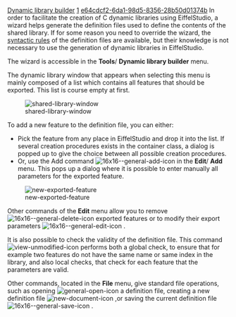 [[Property:title|Dynamic library builder]]
[[Property:weight|1]]
[[Property:uuid|e64cdcf2-6da1-98d5-8356-28b50d01374b]]
In order to facilitate the creation of C dynamic libraries using EiffelStudio, a wizard helps generate the definition files used to define the contents of the shared library. If for some reason you need to override the wizard, the [[Definition file|syntactic rules]]  of the definition files are available, but their knowledge is not necessary to use the generation of dynamic libraries in EiffelStudio. 

The wizard is accessible in the '''Tools'''/ '''Dynamic library builder''' menu. 

The dynamic library window that appears when selecting this menu is mainly composed of a list which contains all features that should be exported. This list is course empty at first.

[[Image:shared-library-window]]  

{{note| '''Note''': The layout of this wizard is slightly different on Windows and on Unix systems, because the index and calling convention fields never appear on Unix systems. }}

To add a new feature to the definition file, you can either:
* Pick the feature from any place in EiffelStudio and drop it into the list. If several creation procedures exists in the container class, a dialog is popped up to give the choice between all possible creation procedures.
* Or, use the Add command  [[Image:16x16--general-add-icon]]  in the '''Edit'''/ '''Add''' menu. This pops up a dialog where it is possible to enter manually all parameters for the exported feature. 

[[Image:new-exported-feature]]  

Other commands of the '''Edit''' menu allow you to remove  [[Image:16x16--general-delete-icon]]  exported features or to modify their export parameters  [[Image:16x16--general-edit-icon]] . 

It is also possible to check the validity of the definition file. This command  [[Image:view-unmodified-icon]] performs both a global check, to ensure that for example two features do not have the same name or same index in the library, and also local checks, that check for each feature that the parameters are valid. 

Other commands, located in the '''File''' menu, give standard file operations, such as opening  [[Image:general-open-icon]]  a definition file, creating a new definition file  [[Image:new-document-icon]] ,or saving the current definition file  [[Image:16x16--general-save-icon]] . 

{{tip| '''Tip''': Although the wizard can handle several files during the same EiffelStudio session, remember that only one file can be used in the project settings to effectively generate a shared library. }}




